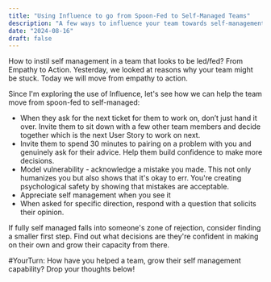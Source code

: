 ```yaml
---
title: "Using Influence to go from Spoon-Fed to Self-Managed Teams"
description: "A few ways to influence your team towards self-management, without needing a magic wand."
date: "2024-08-16"
draft: false
---
```


How to instil self management in a team that looks to be led/fed? From Empathy to Action. Yesterday, we looked at reasons why your team might be stuck. Today we will move from empathy to action.

Since I'm exploring the use of Influence, let's see how we can help the team move from spoon-fed to self-managed:
- When they ask for the next ticket for them to work on, don’t just hand it over. Invite them to sit down with a few other team members and decide together which is the next User Story to work on next.
- Invite them to spend 30 minutes to pairing on a problem with you and genuinely ask for their advice. Help them build confidence to make more decisions.
- Model vulnerability - acknowledge a mistake you made. This not only humanizes you but also shows that it's okay to err. You're creating psychological safety by showing that mistakes are acceptable.
- Appreciate self management when you see it
- When asked for specific direction, respond with a question that solicits their opinion.

If fully self managed falls into someone's zone of rejection, consider finding a smaller first step. Find out what decisions are they're confident in making on their own and grow their capacity from there.

#YourTurn: How have you helped a team, grow their self management capability? Drop your thoughts below!  
